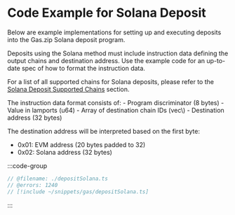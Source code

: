
# Code Example for Solana Deposit

Below are example implementations for setting up and executing deposits into the Gas.zip Solana deposit program.

Deposits using the Solana method must include instruction data defining the output chains and destination address.
Use the example code for an up-to-date spec of how to format the instruction data.

For a list of all supported chains for Solana deposits, please refer to the [Solana Deposit Supported Chains](/gas/chain-support/inbound#solana-deposit) section.

<Callout type="info">
The instruction data format consists of:
- Program discriminator (8 bytes)
- Value in lamports (u64) 
- Array of destination chain IDs (vec\<u16\>)
- Destination address (32 bytes)

The destination address will be interpreted based on the first byte:
- 0x01: EVM address (20 bytes padded to 32)
- 0x02: Solana address (32 bytes)
</Callout>

:::code-group

```ts twoslash [typescript]
// @filename: ./depositSolana.ts
// @errors: 1240
// [!include ~/snippets/gas/depositSolana.ts]
```

:::



